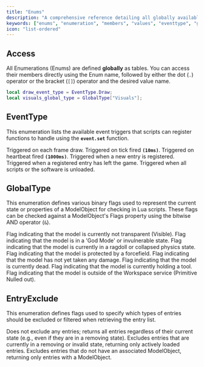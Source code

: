 ```yaml
---
title: "Enums"
description: "A comprehensive reference detailing all globally available Enumeration (Enum) tables, their members, and associated numerical values."
keywords: ["enums", "enumeration", "members", "values", "eventtype", "globaltype", "modelflags", "entryexclude", "reference", "table", "definition"]
icon: "list-ordered"
---
```


## Access

All Enumerations (Enums) are defined **globally** as tables. You can access their members directly using the Enum name, followed by either the dot (`.`) operator or the bracket (`[]`) operator and the desired value name.

```lua
local draw_event_type = EventType.Draw;
local visuals_global_type = GlobalType["Visuals"];
```

## EventType

This enumeration lists the available event triggers that scripts can register functions to handle using the **`event.set`** function.

<ParamField path="Draw" type="number"> Triggered on each frame draw.</ParamField>
<ParamField path="Tick" type="number"> Triggered on tick fired **`(10ms)`**.</ParamField>
<ParamField path="Heartbeat" type="number"> Triggered on heartbeat fired **`(1000ms)`**.</ParamField>
<ParamField path="Join" type="number"> Triggered when a new entry is registered.</ParamField>
<ParamField path="Leave" type="number"> Triggered when a registered entry has left the game.</ParamField>
<ParamField path="Unload" type="number"> Triggered when all scripts or the software is unloaded.</ParamField>

## GlobalType

This enumeration defines various binary flags used to represent the current state or properties of a ModelObject for checking in Lua scripts. These flags can be checked against a ModelObject's Flags property using the bitwise AND operator (`&`).

<ParamField path="Visible" type="number"> Flag indicating that the model is currently not transparent (Visible).</ParamField>
<ParamField path="Godded" type="number"> Flag indicating that the model is in a 'God Mode' or invulnerable state.</ParamField>
<ParamField path="Ragdoll" type="number"> Flag indicating that the model is currently in a ragdoll or collapsed physics state.</ParamField>
<ParamField path="Forcefield" type="number"> Flag indicating that the model is protected by a forcefield.</ParamField>
<ParamField path="Undamaged" type="number"> Flag indicating that the model has not yet taken any damage.</ParamField>
<ParamField path="Dead" type="number"> Flag indicating that the model is currently dead.</ParamField>
<ParamField path="Tool" type="number"> Flag indicating that the model is currently holding a tool.</ParamField>
<ParamField path="Void" type="number"> Flag indicating that the model is outside of the Workspace service (Primitive Nulled out).</ParamField>

## EntryExclude

This enumeration defines flags used to specify which types of entries should be excluded or filtered when retrieving the entry list.

<ParamField path="None" type="number"> Does not exclude any entries; returns all entries regardless of their current state (e.g., even if they are in a removing state).</ParamField>
<ParamField path="Valid" type="number"> Excludes entries that are currently in a removing or invalid state, returning only actively loaded entries.</ParamField>
<ParamField path="Model" type="number"> Excludes entries that do not have an associated ModelObject, returning only entries with a ModelObject.</ParamField>